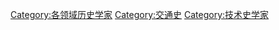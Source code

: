 [[Category:各领域历史学家|Category:各领域历史学家]]
[[Category:交通史|Category:交通史]]
[[Category:技术史学家|Category:技术史学家]]